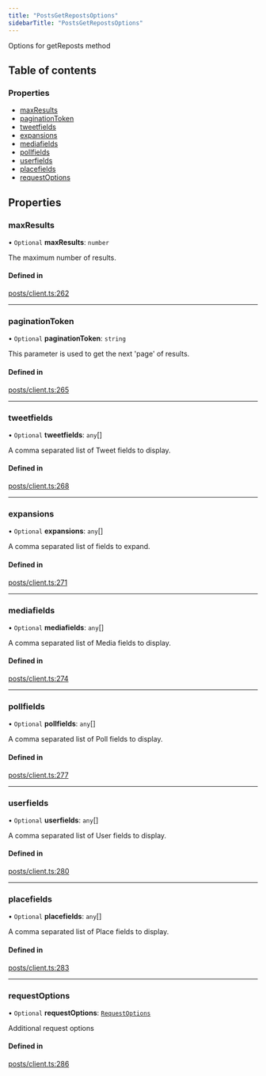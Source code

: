 ```yaml
---
title: "PostsGetRepostsOptions"
sidebarTitle: "PostsGetRepostsOptions"
---
```


Options for getReposts method

## Table of contents

### Properties

- [maxResults](/xdks/typescript/reference/interfaces/PostsGetRepostsOptions#maxresults)
- [paginationToken](/xdks/typescript/reference/interfaces/PostsGetRepostsOptions#paginationtoken)
- [tweetfields](/xdks/typescript/reference/interfaces/PostsGetRepostsOptions#tweetfields)
- [expansions](/xdks/typescript/reference/interfaces/PostsGetRepostsOptions#expansions)
- [mediafields](/xdks/typescript/reference/interfaces/PostsGetRepostsOptions#mediafields)
- [pollfields](/xdks/typescript/reference/interfaces/PostsGetRepostsOptions#pollfields)
- [userfields](/xdks/typescript/reference/interfaces/PostsGetRepostsOptions#userfields)
- [placefields](/xdks/typescript/reference/interfaces/PostsGetRepostsOptions#placefields)
- [requestOptions](/xdks/typescript/reference/interfaces/PostsGetRepostsOptions#requestoptions)

## Properties

### maxResults

• `Optional` **maxResults**: `number`

The maximum number of results.

#### Defined in

[posts/client.ts:262](https://github.com/xdevplatform/xdk/blob/298ca9350d035e40e7c8ee0753c50052819a41e2/xdk/typescript/src/posts/client.ts#L262)

___

### paginationToken

• `Optional` **paginationToken**: `string`

This parameter is used to get the next 'page' of results.

#### Defined in

[posts/client.ts:265](https://github.com/xdevplatform/xdk/blob/298ca9350d035e40e7c8ee0753c50052819a41e2/xdk/typescript/src/posts/client.ts#L265)

___

### tweetfields

• `Optional` **tweetfields**: `any`[]

A comma separated list of Tweet fields to display.

#### Defined in

[posts/client.ts:268](https://github.com/xdevplatform/xdk/blob/298ca9350d035e40e7c8ee0753c50052819a41e2/xdk/typescript/src/posts/client.ts#L268)

___

### expansions

• `Optional` **expansions**: `any`[]

A comma separated list of fields to expand.

#### Defined in

[posts/client.ts:271](https://github.com/xdevplatform/xdk/blob/298ca9350d035e40e7c8ee0753c50052819a41e2/xdk/typescript/src/posts/client.ts#L271)

___

### mediafields

• `Optional` **mediafields**: `any`[]

A comma separated list of Media fields to display.

#### Defined in

[posts/client.ts:274](https://github.com/xdevplatform/xdk/blob/298ca9350d035e40e7c8ee0753c50052819a41e2/xdk/typescript/src/posts/client.ts#L274)

___

### pollfields

• `Optional` **pollfields**: `any`[]

A comma separated list of Poll fields to display.

#### Defined in

[posts/client.ts:277](https://github.com/xdevplatform/xdk/blob/298ca9350d035e40e7c8ee0753c50052819a41e2/xdk/typescript/src/posts/client.ts#L277)

___

### userfields

• `Optional` **userfields**: `any`[]

A comma separated list of User fields to display.

#### Defined in

[posts/client.ts:280](https://github.com/xdevplatform/xdk/blob/298ca9350d035e40e7c8ee0753c50052819a41e2/xdk/typescript/src/posts/client.ts#L280)

___

### placefields

• `Optional` **placefields**: `any`[]

A comma separated list of Place fields to display.

#### Defined in

[posts/client.ts:283](https://github.com/xdevplatform/xdk/blob/298ca9350d035e40e7c8ee0753c50052819a41e2/xdk/typescript/src/posts/client.ts#L283)

___

### requestOptions

• `Optional` **requestOptions**: [`RequestOptions`](/xdks/typescript/reference/interfaces/RequestOptions)

Additional request options

#### Defined in

[posts/client.ts:286](https://github.com/xdevplatform/xdk/blob/298ca9350d035e40e7c8ee0753c50052819a41e2/xdk/typescript/src/posts/client.ts#L286)
